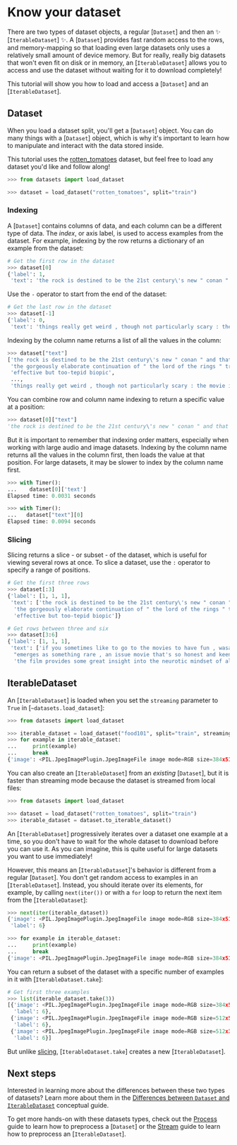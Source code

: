# Know your dataset

There are two types of dataset objects, a regular [`Dataset`] and then an ✨ [`IterableDataset`] ✨. A [`Dataset`] provides fast random access to the rows, and memory-mapping so that loading even large datasets only uses a relatively small amount of device memory. But for really, really big datasets that won't even fit on disk or in memory, an [`IterableDataset`] allows you to access and use the dataset without waiting for it to download completely!

This tutorial will show you how to load and access a [`Dataset`] and an [`IterableDataset`].

## Dataset

When you load a dataset split, you'll get a [`Dataset`] object. You can do many things with a [`Dataset`] object, which is why it's important to learn how to manipulate and interact with the data stored inside. 
 
This tutorial uses the [rotten_tomatoes](https://huggingface.co/datasets/rotten_tomatoes) dataset, but feel free to load any dataset you'd like and follow along!

```py
>>> from datasets import load_dataset

>>> dataset = load_dataset("rotten_tomatoes", split="train")
```

### Indexing

A [`Dataset`] contains columns of data, and each column can be a different type of data. The *index*, or axis label, is used to access examples from the dataset. For example, indexing by the row returns a dictionary of an example from the dataset:

```py
# Get the first row in the dataset
>>> dataset[0]
{'label': 1,
 'text': 'the rock is destined to be the 21st century\'s new " conan " and that he\'s going to make a splash even greater than arnold schwarzenegger , jean-claud van damme or steven segal .'}
```

Use the `-` operator to start from the end of the dataset:

```py
# Get the last row in the dataset
>>> dataset[-1]
{'label': 0,
 'text': 'things really get weird , though not particularly scary : the movie is all portent and no content .'}
```

Indexing by the column name returns a list of all the values in the column:

```py
>>> dataset["text"]
['the rock is destined to be the 21st century\'s new " conan " and that he\'s going to make a splash even greater than arnold schwarzenegger , jean-claud van damme or steven segal .',
 'the gorgeously elaborate continuation of " the lord of the rings " trilogy is so huge that a column of words cannot adequately describe co-writer/director peter jackson\'s expanded vision of j . r . r . tolkien\'s middle-earth .',
 'effective but too-tepid biopic',
 ...,
 'things really get weird , though not particularly scary : the movie is all portent and no content .']
```

You can combine row and column name indexing to return a specific value at a position:

```py
>>> dataset[0]["text"]
'the rock is destined to be the 21st century\'s new " conan " and that he\'s going to make a splash even greater than arnold schwarzenegger , jean-claud van damme or steven segal .'
```

But it is important to remember that indexing order matters, especially when working with large audio and image datasets. Indexing by the column name returns all the values in the column first, then loads the value at that position. For large datasets, it may be slower to index by the column name first.

```py
>>> with Timer():
...    dataset[0]['text']
Elapsed time: 0.0031 seconds

>>> with Timer():
...   dataset["text"][0]
Elapsed time: 0.0094 seconds
```

### Slicing

Slicing returns a slice - or subset - of the dataset, which is useful for viewing several rows at once. To slice a dataset, use the `:` operator to specify a range of positions. 

```py
# Get the first three rows
>>> dataset[:3]
{'label': [1, 1, 1],
 'text': ['the rock is destined to be the 21st century\'s new " conan " and that he\'s going to make a splash even greater than arnold schwarzenegger , jean-claud van damme or steven segal .',
  'the gorgeously elaborate continuation of " the lord of the rings " trilogy is so huge that a column of words cannot adequately describe co-writer/director peter jackson\'s expanded vision of j . r . r . tolkien\'s middle-earth .',
  'effective but too-tepid biopic']}

# Get rows between three and six
>>> dataset[3:6]
{'label': [1, 1, 1],
 'text': ['if you sometimes like to go to the movies to have fun , wasabi is a good place to start .',
  "emerges as something rare , an issue movie that's so honest and keenly observed that it doesn't feel like one .",
  'the film provides some great insight into the neurotic mindset of all comics -- even those who have reached the absolute top of the game .']}
```

## IterableDataset

An [`IterableDataset`] is loaded when you set the `streaming` parameter to `True` in [`~datasets.load_dataset`]:

```py
>>> from datasets import load_dataset

>>> iterable_dataset = load_dataset("food101", split="train", streaming=True)
>>> for example in iterable_dataset:
...     print(example)
...     break
{'image': <PIL.JpegImagePlugin.JpegImageFile image mode=RGB size=384x512 at 0x7F0681F5C520>, 'label': 6}
```

You can also create an [`IterableDataset`] from an *existing* [`Dataset`], but it is faster than streaming mode because the dataset is streamed from local files:

```py
>>> from datasets import load_dataset

>>> dataset = load_dataset("rotten_tomatoes", split="train")
>>> iterable_dataset = dataset.to_iterable_dataset()
```

An [`IterableDataset`] progressively iterates over a dataset one example at a time, so you don't have to wait for the whole dataset to download before you can use it. As you can imagine, this is quite useful for large datasets you want to use immediately!

However, this means an [`IterableDataset`]'s behavior is different from a regular [`Dataset`]. You don't get random access to examples in an [`IterableDataset`]. Instead, you should iterate over its elements, for example, by calling `next(iter())` or with a `for` loop to return the next item from the [`IterableDataset`]:

```py
>>> next(iter(iterable_dataset))
{'image': <PIL.JpegImagePlugin.JpegImageFile image mode=RGB size=384x512 at 0x7F0681F59B50>,
 'label': 6}

>>> for example in iterable_dataset:
...     print(example)
...     break
{'image': <PIL.JpegImagePlugin.JpegImageFile image mode=RGB size=384x512 at 0x7F7479DE82B0>, 'label': 6}
```

You can return a subset of the dataset with a specific number of examples in it with [`IterableDataset.take`]:

```py
# Get first three examples
>>> list(iterable_dataset.take(3))
[{'image': <PIL.JpegImagePlugin.JpegImageFile image mode=RGB size=384x512 at 0x7F7479DEE9D0>,
  'label': 6},
 {'image': <PIL.JpegImagePlugin.JpegImageFile image mode=RGB size=512x512 at 0x7F7479DE8190>,
  'label': 6},
 {'image': <PIL.JpegImagePlugin.JpegImageFile image mode=RGB size=512x383 at 0x7F7479DE8310>,
  'label': 6}]
```

But unlike [slicing](access/#slicing), [`IterableDataset.take`] creates a new [`IterableDataset`]. 

## Next steps

Interested in learning more about the differences between these two types of datasets? Learn more about them in the [Differences between `Dataset` and `IterableDataset`](about_mapstyle_vs_iterable) conceptual guide.

To get more hands-on with these datasets types, check out the [Process](process) guide to learn how to preprocess a [`Dataset`] or the [Stream](stream) guide to learn how to preprocess an [`IterableDataset`].